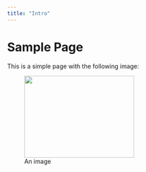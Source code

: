 ```yaml
---
title: "Intro"
---
```


# Sample Page

This is a simple page with the following image:

<figure>
<img src="https://sat02pap004files.storage.live.com/y4mSTENAkquw1j9nDZU2-yUeksjOYjBmN0y-zeZmLpURYrpEcfpb43y4sbxtvUbVSjICDbvFwW_c588NzweuNv1OVLf8tF4aG_CEK2wMv0cQqn9rMVlc8ra6KlJWazoF0xBXVLV3ITBRrzJDZSgfbLzRPKV8dcoQw2tvh3dOHuQ1QnKzgD_cCAaLgh1aK1-ABQx?width=256&height=192&cropmode=none" width="256" height="192" />
<figcaption>An image</figcaption>
</figure>

